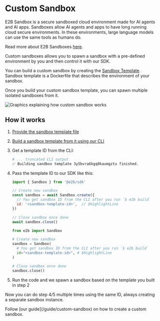 
# Custom Sandbox
<Note>
E2B Sandbox is a secure sandboxed cloud environment made for AI agents and AI apps. Sandboxes allow AI agents and apps to have long running cloud secure environments. In these environments, large language models can use the same tools as humans do.

Read more about E2B Sandboxes [here](/sandbox/overview).
</Note>

Custom sandboxes allows you to spawn a sandbox with a pre-defined environment by you and then control it with our SDK.

You can build a custom sandbox by creating the [Sandbox Template](/sandbox/templates/template-file). Sandbox template is a Dockerfile that describes the environment of your sandbox.

Once you build your custom sandbox template, you can spawn multiple isolated sandboxes from it.

<Image
  src={imgCustomSandbox}
  className="rounded max-w-full"
  alt="Graphics explaining how custom sandbox works"
  unoptimized
/>


## How it works
1. [Provide the sandbox template file](/sandbox/templates/template-file)
1. [Build a sandbox template from it using our CLI](/guide/custom-sandbox#4-build-custom-sandbox)
1. Get a template ID from the CLI:
    ```sh
    # ... truncated CLI output
    ✅ Building sandbox template 3y5bvra6kgq0kaumgztu finished.
    ```
1. Pass the template ID to our SDK like this:
    <CodeGroup title="Using custom sandbox with SDK" isRunnable={false}>
      ```js {{ language: 'js' }}
      import { Sandbox } from '@e2b/sdk'

      // Create new sandbox
      const sandbox = await Sandbox.create({
        // You get sandbox ID from the CLI after you run `$ e2b build`
        id: '<sandbox-template-id>',  // $HighlightLine
      })

      // Close sandbox once done
      await sandbox.close()
      ```

      ```python {{ language: 'python' }}
      from e2b import Sandbox

      # Create new sandbox
      sandbox = Sandbox(
        # You get sandbox ID from the CLI after you run `$ e2b build`
        id="<sandbox-template-id>", # $HighlightLine
      )

      # Close sandbox once done
      sandbox.close()
      ```
    </CodeGroup>
1. Run the code and we spawn a sandbox based on the template you built in step 2

Now you can do step 4/5 multiple times using the same ID, always creating a separate sandbox instance.

<Note>
Follow [our guide](/guide/custom-sandbox) on how to create a custom sandbox.
</Note>

